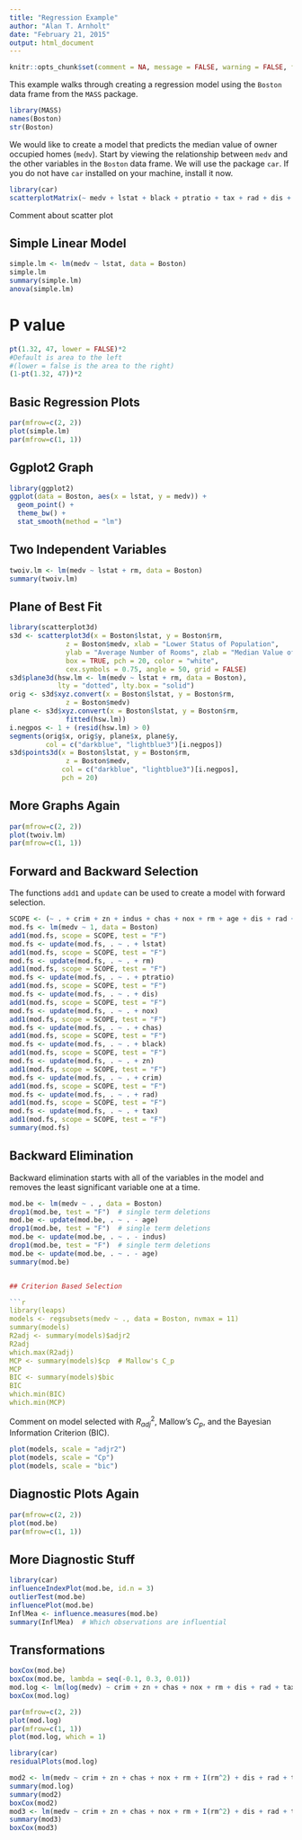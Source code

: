 ```yaml
---
title: "Regression Example"
author: "Alan T. Arnholt"
date: "February 21, 2015"
output: html_document
---
```


```r
knitr::opts_chunk$set(comment = NA, message = FALSE, warning = FALSE, fig.align = "center")
```

This example walks through creating a regression model using the `Boston` data frame from the `MASS` package.

```r
library(MASS)
names(Boston)
str(Boston)
```

We would like to create a model that predicts the median value of owner occupied homes (`medv`).  Start by viewing the relationship between `medv` and the other variables in the `Boston` data frame.  We will use the package `car`. If you do not have `car` installed on your machine, install it now.

```r
library(car)  
scatterplotMatrix(~ medv + lstat + black + ptratio + tax + rad + dis + age + rm + nox + chas + indus + zn + crim, data = Boston)
```

Comment about scatter plot

## Simple Linear Model

```r
simple.lm <- lm(medv ~ lstat, data = Boston)
simple.lm
summary(simple.lm)
anova(simple.lm)
```

# P value
```r
pt(1.32, 47, lower = FALSE)*2 
#Default is area to the left
#(lower = false is the area to the right)
(1-pt(1.32, 47))*2
```

## Basic Regression Plots

```r
par(mfrow=c(2, 2))
plot(simple.lm)
par(mfrow=c(1, 1))
```

## Ggplot2 Graph

```r
library(ggplot2)
ggplot(data = Boston, aes(x = lstat, y = medv)) +
  geom_point() + 
  theme_bw() + 
  stat_smooth(method = "lm")
```

## Two Independent Variables

```r
twoiv.lm <- lm(medv ~ lstat + rm, data = Boston)
summary(twoiv.lm)
```

## Plane of Best Fit

```r
library(scatterplot3d)
s3d <- scatterplot3d(x = Boston$lstat, y = Boston$rm, 
              z = Boston$medv, xlab = "Lower Status of Population", 
              ylab = "Average Number of Rooms", zlab = "Median Value of Owner Occupied Home",
              box = TRUE, pch = 20, color = "white",
              cex.symbols = 0.75, angle = 50, grid = FALSE)
s3d$plane3d(hsw.lm <- lm(medv ~ lstat + rm, data = Boston), 
            lty = "dotted", lty.box = "solid")
orig <- s3d$xyz.convert(x = Boston$lstat, y = Boston$rm, 
              z = Boston$medv)
plane <- s3d$xyz.convert(x = Boston$lstat, y = Boston$rm, 
              fitted(hsw.lm))
i.negpos <- 1 + (resid(hsw.lm) > 0)
segments(orig$x, orig$y, plane$x, plane$y,
         col = c("darkblue", "lightblue3")[i.negpos])
s3d$points3d(x = Boston$lstat, y = Boston$rm, 
              z = Boston$medv,
             col = c("darkblue", "lightblue3")[i.negpos],
             pch = 20)
```

## More Graphs Again

```r
par(mfrow=c(2, 2))
plot(twoiv.lm)
par(mfrow=c(1, 1))
```

## Forward and Backward Selection

The functions `add1` and `update` can be used to create a model with forward selection.

```r
SCOPE <- (~ . + crim + zn + indus + chas + nox + rm + age + dis + rad + tax + ptratio + black + lstat)
mod.fs <- lm(medv ~ 1, data = Boston)
add1(mod.fs, scope = SCOPE, test = "F")
mod.fs <- update(mod.fs, . ~ . + lstat)
add1(mod.fs, scope = SCOPE, test = "F")
mod.fs <- update(mod.fs, . ~ . + rm)
add1(mod.fs, scope = SCOPE, test = "F")
mod.fs <- update(mod.fs, . ~ . + ptratio)
add1(mod.fs, scope = SCOPE, test = "F")
mod.fs <- update(mod.fs, . ~ . + dis)
add1(mod.fs, scope = SCOPE, test = "F")
mod.fs <- update(mod.fs, . ~ . + nox)
add1(mod.fs, scope = SCOPE, test = "F")
mod.fs <- update(mod.fs, . ~ . + chas)
add1(mod.fs, scope = SCOPE, test = "F")
mod.fs <- update(mod.fs, . ~ . + black)
add1(mod.fs, scope = SCOPE, test = "F")
mod.fs <- update(mod.fs, . ~ . + zn)
add1(mod.fs, scope = SCOPE, test = "F")
mod.fs <- update(mod.fs, . ~ . + crim)
add1(mod.fs, scope = SCOPE, test = "F")
mod.fs <- update(mod.fs, . ~ . + rad)
add1(mod.fs, scope = SCOPE, test = "F")
mod.fs <- update(mod.fs, . ~ . + tax)
add1(mod.fs, scope = SCOPE, test = "F")
summary(mod.fs)
```

## Backward Elimination

Backward elimination starts with all of the variables in the model and removes the least significant variable one at a time.

```r
mod.be <- lm(medv ~ . , data = Boston)
drop1(mod.be, test = "F")  # single term deletions
mod.be <- update(mod.be, . ~ . - age)
drop1(mod.be, test = "F")  # single term deletions
mod.be <- update(mod.be, . ~ . - indus)
drop1(mod.be, test = "F")  # single term deletions
mod.be <- update(mod.be, . ~ . - age)
summary(mod.be)


## Criterion Based Selection

```r
library(leaps)
models <- regsubsets(medv ~ ., data = Boston, nvmax = 11)
summary(models)
R2adj <- summary(models)$adjr2
R2adj
which.max(R2adj)
MCP <- summary(models)$cp  # Mallow's C_p
MCP
BIC <- summary(models)$bic
BIC
which.min(BIC)
which.min(MCP)
```

Comment on model selected with $R^2_{adj}$, Mallow's $C_p$, and the Bayesian Information Criterion (BIC).

```r
plot(models, scale = "adjr2")
plot(models, scale = "Cp")
plot(models, scale = "bic")
```

## Diagnostic Plots Again

```r
par(mfrow=c(2, 2))
plot(mod.be)
par(mfrow=c(1, 1))
```

## More Diagnostic Stuff

```r
library(car)
influenceIndexPlot(mod.be, id.n = 3)
outlierTest(mod.be)
influencePlot(mod.be)
InflMea <- influence.measures(mod.be)
summary(InflMea)  # Which observations are influential
```

## Transformations

```r
boxCox(mod.be)
boxCox(mod.be, lambda = seq(-0.1, 0.3, 0.01))
mod.log <- lm(log(medv) ~ crim + zn + chas + nox + rm + dis + rad + tax + ptratio + black + lstat, data = Boston)
boxCox(mod.log)
```

```r
par(mfrow=c(2, 2))
plot(mod.log)
par(mfrow=c(1, 1))
plot(mod.log, which = 1)
```

```r
library(car)
residualPlots(mod.log)
```

```r
mod2 <- lm(medv ~ crim + zn + chas + nox + rm + I(rm^2) + dis + rad + tax + ptratio + black + lstat + I(lstat^2), data = Boston)
summary(mod.log)
summary(mod2)
boxCox(mod2)
mod3 <- lm(medv ~ crim + zn + chas + nox + rm + I(rm^2) + dis + rad + tax + ptratio + black + lstat, data = Boston)
summary(mod3)
boxCox(mod3)
```
